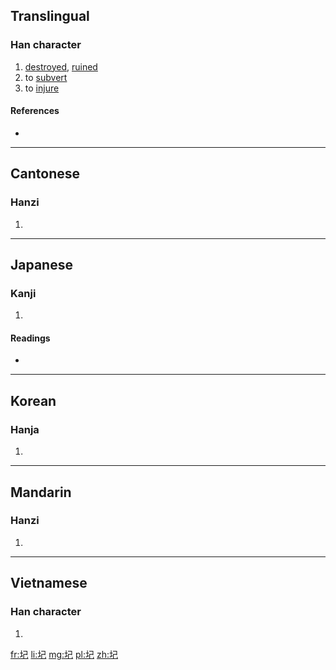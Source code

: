 ==Translingual==

===Han character===
{{Han char|rn=32|rad=土|as=03|sn=6|four=4711<sub>7</sub>|canj=土尸山 (GSU)|ids=⿰[[土]][[己]]}}

# [[destroyed]], [[ruined]]
# to [[subvert]]
# to [[injure]]

====References====
* {{Han ref|kx=0224.040|dkj=04888|dj=0456.060|hdz=10420.100|uh=572E|ud=22318|bh=C9C8|bd=51656}}

----

==Cantonese==

===Hanzi===
{{yue-hanzi|jyut=|y=pei2}}

# {{defn|lang=yue|sort=土03}}

----

==Japanese==

===Kanji===
{{ja-kanji|grade=|rs=土03}}

# {{defn|lang=ja|sort=土03}}

====Readings====
* {{ja-readings|on=[[ひ]] (hi), [[び]] (bi)|kun=[[やぶる]] (yaburu), [[やぶれる]] (yabureru), [[くつがえす]] (kutsugaesu), [[くつがいぇる]] (kutsugayeru)}}

----

==Korean==

===Hanja===
{{ko-hanja|hangeul=비|rv=bi|mr=pi}}

# {{defn|lang=ko|sort=土03}}

----

==Mandarin==

===Hanzi===
{{cmn-hanzi|pin=[[pǐ]] ([[pi3]])|wg=p'i<sup>3</sup>}}

# {{defn|lang=cmn|sort=土03}}

----

==Vietnamese==

===Han character===
{{vi-hantu|[[dãy]]|rs=土03}}

# {{defn|lang=vi|sort=土03}}

[[fr:圮]]
[[li:圮]]
[[mg:圮]]
[[pl:圮]]
[[zh:圮]]